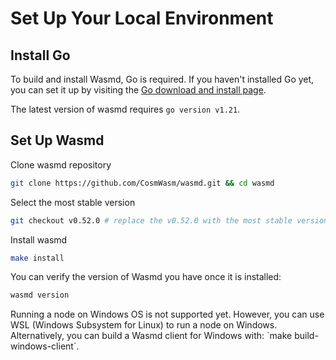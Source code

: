 
# Set Up Your Local Environment

## Install Go

To build and install Wasmd, Go is required. If you haven't installed Go yet, you can set it up by
visiting the [Go download and install page](https://go.dev/doc/install).

<Callout>The latest version of wasmd requires `go version v1.21`.</Callout>

## Set Up Wasmd

Clone wasmd repository

```sh
git clone https://github.com/CosmWasm/wasmd.git && cd wasmd
```

Select the most stable version

```sh
git checkout v0.52.0 # replace the v0.52.0 with the most stable version
```

Install wasmd

```sh
make install
```

You can verify the version of Wasmd you have once it is installed:

```sh
wasmd version
```

<Callout type="warning">
  Running a node on Windows OS is not supported yet. However, you can use WSL (Windows Subsystem for
  Linux) to run a node on Windows. Alternatively, you can build a Wasmd client for Windows with:
  `make build-windows-client`.
</Callout>
